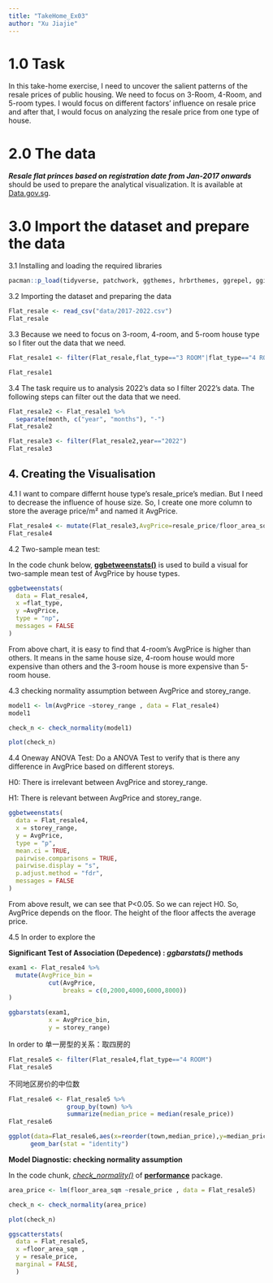 ```yaml
---
title: "TakeHome_Ex03"
author: "Xu Jiajie"
---
```


# 1.0 Task

In this take-home exercise, I need to uncover the salient patterns of the resale prices of public housing. We need to focus on 3-Room, 4-Room, and 5-room types. I would focus on different factors' influence on resale price and after that, I would focus on analyzing the resale price from one type of house.

# 2.0 The data

***Resale flat princes based on registration date from Jan-2017 onwards*** should be used to prepare the analytical visualization. It is available at [Data.gov.sg](https://data.gov.sg/).

# 3.0 Import the dataset and prepare the data

3.1 Installing and loading the required libraries

```r
pacman::p_load(tidyverse, patchwork, ggthemes, hrbrthemes, ggrepel, ggiraph, ggstatsplot, PMCMRplus, performance, parameters, see, plotly, factoextra,ggplot2,forcats,dendextend,heatmaply,pheatmap,rmarkdown)
```

3.2 Importing the dataset and preparing the data

```r
Flat_resale <- read_csv("data/2017-2022.csv")
Flat_resale
```

3.3 Because we need to focus on 3-room, 4-room, and 5-room house type so I fiter out the data that we need.

```r
Flat_resale1 <- filter(Flat_resale,flat_type=="3 ROOM"|flat_type=="4 ROOM"|flat_type=="5 ROOM")
```

```r
Flat_resale1
```

3.4 The task require us to analysis 2022's data so I filter 2022's data. The following steps can filter out the data that we need.

```r
Flat_resale2 <- Flat_resale1 %>% 
  separate(month, c("year", "months"), "-")
Flat_resale2
```

```r
Flat_resale3 <- filter(Flat_resale2,year=="2022")
Flat_resale3
```

## 4. Creating the Visualisation

4.1 I want to compare differnt house type's resale_price's median. But I need to decrease the influence of house size. So, I create one more column to store the average price/m² and named it AvgPrice.

```r
Flat_resale4 <- mutate(Flat_resale3,AvgPrice=resale_price/floor_area_sqm)
Flat_resale4
```

4.2 Two-sample mean test:

In the code chunk below, [**ggbetweenstats()**](https://indrajeetpatil.github.io/ggstatsplot/reference/ggbetweenstats.html) is used to build a visual for two-sample mean test of AvgPrice by house types.

```r
ggbetweenstats(
  data = Flat_resale4,
  x =flat_type, 
  y =AvgPrice,
  type = "np",
  messages = FALSE
)
```

From above chart, it is easy to find that 4-room's AvgPrice is higher than others. It means in the same house size, 4-room house would more expensive than others and the 3-room house is more expensive than 5-room house.

4.3 checking normality assumption between AvgPrice and storey_range.

```r
model1 <- lm(AvgPrice ~storey_range , data = Flat_resale4)
model1
```

```r
check_n <- check_normality(model1)
```

```r
plot(check_n)
```

4.4 Oneway ANOVA Test: Do a ANOVA Test to verify that is there any difference in AvgPrice based on different storeys.

H0: There is irrelevant between AvgPrice and storey_range.

H1: There is relevant between AvgPrice and storey_range.

```r
ggbetweenstats(
  data = Flat_resale4,
  x = storey_range, 
  y = AvgPrice,
  type = "p",
  mean.ci = TRUE, 
  pairwise.comparisons = TRUE, 
  pairwise.display = "s",
  p.adjust.method = "fdr",
  messages = FALSE
)
```

From above result, we can see that P\<0.05. So we can reject H0. So, AvgPrice depends on the floor. The height of the floor affects the average price.

4.5 In order to explore the

**Significant Test of Association (Depedence) : *ggbarstats()* methods**

```r
exam1 <- Flat_resale4 %>% 
  mutate(AvgPrice_bin = 
           cut(AvgPrice, 
               breaks = c(0,2000,4000,6000,8000))
)
```

```r
ggbarstats(exam1, 
           x = AvgPrice_bin, 
           y = storey_range)
```

In order to 单一房型的关系：取四房的

```r
Flat_resale5 <- filter(Flat_resale4,flat_type=="4 ROOM")
Flat_resale5
```

不同地区房价的中位数

```r
Flat_resale6 <- Flat_resale5 %>%
                group_by(town) %>%
                summarize(median_price = median(resale_price))
Flat_resale6
```

```r
ggplot(data=Flat_resale6,aes(x=reorder(town,median_price),y=median_price))+
      geom_bar(stat = "identity")
```

**Model Diagnostic: checking normality assumption**

In the code chunk, [*check_normality()*](https://easystats.github.io/performance/reference/check_normality.html) of [**performance**](https://easystats.github.io/performance/) package.

```r
area_price <- lm(floor_area_sqm ~resale_price , data = Flat_resale5)
```

```r
check_n <- check_normality(area_price)
```

```r
plot(check_n)
```

```r
ggscatterstats(
  data = Flat_resale5,
  x =floor_area_sqm ,
  y = resale_price,
  marginal = FALSE,
  )
```
